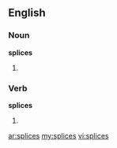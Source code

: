 ==English==

===Noun===
'''splices'''

# {{plural of|splice}}

===Verb===
'''splices'''

# {{third-person singular of|splice}}

[[ar:splices]]
[[my:splices]]
[[vi:splices]]